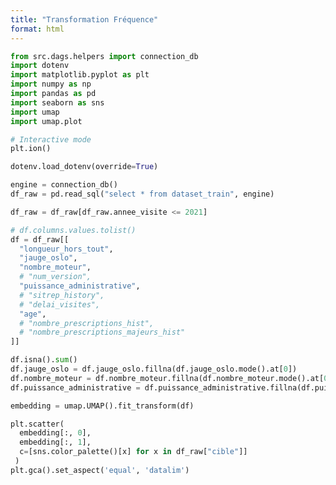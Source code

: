 ```yaml
---
title: "Transformation Fréquence"
format: html
---
```



```python
from src.dags.helpers import connection_db
import dotenv
import matplotlib.pyplot as plt
import numpy as np
import pandas as pd
import seaborn as sns
import umap
import umap.plot

# Interactive mode
plt.ion()
```

```python
dotenv.load_dotenv(override=True)
```

```python
engine = connection_db()
df_raw = pd.read_sql("select * from dataset_train", engine)
```

```python
df_raw = df_raw[df_raw.annee_visite <= 2021]
```

```python
# df.columns.values.tolist()
df = df_raw[[
  "longueur_hors_tout",
  "jauge_oslo",
  "nombre_moteur",
  # "num_version",
  "puissance_administrative",
  # "sitrep_history",
  # "delai_visites",
  "age",
  # "nombre_prescriptions_hist",
  # "nombre_prescriptions_majeurs_hist"
]]
```

```python
df.isna().sum()
df.jauge_oslo = df.jauge_oslo.fillna(df.jauge_oslo.mode().at[0])
df.nombre_moteur = df.nombre_moteur.fillna(df.nombre_moteur.mode().at[0])
df.puissance_administrative = df.puissance_administrative.fillna(df.puissance_administrative.mode().at[0])
```


```python
embedding = umap.UMAP().fit_transform(df)
```

```python
plt.scatter(
  embedding[:, 0],
  embedding[:, 1],
  c=[sns.color_palette()[x] for x in df_raw["cible"]]
 )
plt.gca().set_aspect('equal', 'datalim')
```
